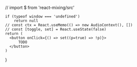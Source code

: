 // import $ from 'react-mixing/src'

    if (typeof window === 'undefined')
        return null
    // const ctx = React.useMemo(() => new AudioContext(), [])
    // const [toggle, set] = React.useState(false)
    return (
      <button onClick={() => set((p=true) => !p)}>
          TODO
      </button>
    )
}
